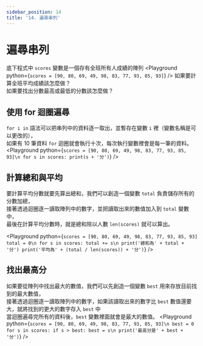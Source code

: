 ```yaml
---
sidebar_position: 14
title: '14. 遍尋串列'
---
```


# 遍尋串列

底下程式中 `scores` 變數是一個存有全班所有人成績的陣列
<Playground python={`
scores = [90, 80, 69, 49, 98, 83, 77, 93, 85, 93]
`} />
如果要計算全班平均成績該怎麼做？<br/>
如果要找出分數最高或最低的分數該怎麼做？

## 使用 for 迴圈遍尋
`for i in` 語法可以把串列中的資料逐一取出，並暫存在變數 `i` 裡（變數名稱是可以更改的），<br/>
如果有 10 筆資料 `for` 迴圈就會執行十次，每次執行變數裡會是每一筆的資料。
<Playground python={`
scores = [90, 80, 69, 49, 98, 83, 77, 93, 85, 93]\n
for s in scores:
    print(s + '分')
`} />

## 計算總和與平均
要計算平均分數就要先算出總和，我們可以創造一個變數 `total` 負責儲存所有的分數加總，<br/>
接著透過迴圈逐一讀取陣列中的數字，並把讀取出來的數值加入到 `total` 變數中，<br/>
最後在計算平均分數時，就是總和除以人數 `len(scores)` 就可以算出。

<Playground python={`
scores = [90, 80, 69, 49, 98, 83, 77, 93, 85, 93]
total = 0\n
for s in scores:
    total += s\n
print('總和為' + total + '分')
print('平均為' + (total / len(scores)) + '分')
`} />

## 找出最高分
如果要從陣列中找出最大的數值，我們可以先創造一個變數 `best` 用來存放目前找到的最大數值，<br/>
接著透過迴圈逐一讀取陣列中的數字，如果該讀取出來的數字比 `best` 數值還要大，就將找到的更大的數字存入 `best` 中<br/>
當迴圈遍尋完所有的資料後，`best` 變數裡面就會是最大的數值。
<Playground python={`
scores = [90, 80, 69, 49, 98, 83, 77, 93, 85, 93]\n
best = 0
for s in scores:
    if s > best:
        best = s\n
print('最高分是' + best + '分')
`} />